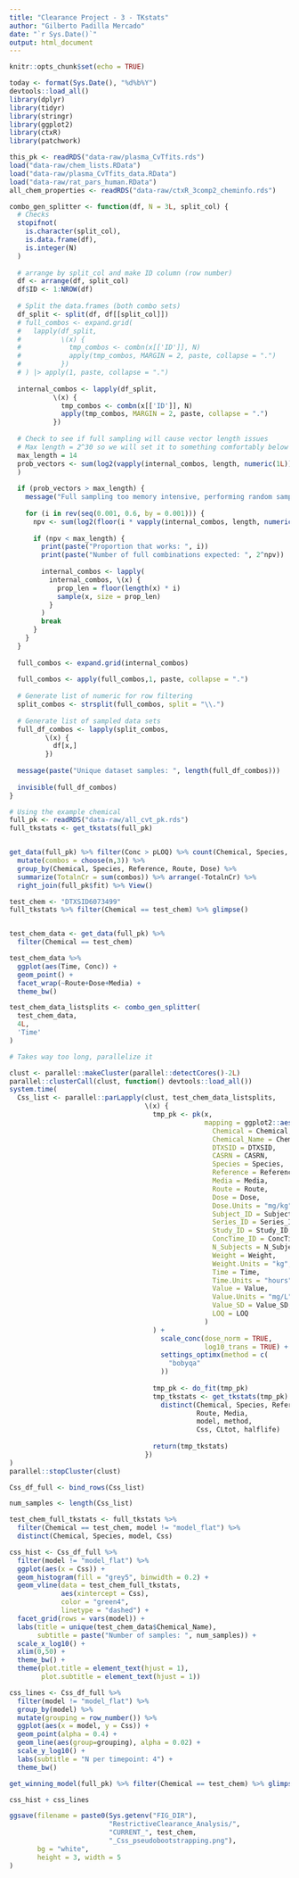 ```yaml
---
title: "Clearance Project - 3 - TKstats"
author: "Gilberto Padilla Mercado"
date: "`r Sys.Date()`"
output: html_document
---
```


```r
knitr::opts_chunk$set(echo = TRUE)
```


```r
today <- format(Sys.Date(), "%d%b%Y")
devtools::load_all()
library(dplyr)
library(tidyr)
library(stringr)
library(ggplot2)
library(ctxR)
library(patchwork)
```

```r
this_pk <- readRDS("data-raw/plasma_CvTfits.rds")
load("data-raw/chem_lists.RData")
load("data-raw/plasma_CvTfits_data.RData")
load("data-raw/rat_pars_human.RData")
all_chem_properties <- readRDS("data-raw/ctxR_3comp2_cheminfo.rds")
```

```r
combo_gen_splitter <- function(df, N = 3L, split_col) {
  # Checks
  stopifnot(
    is.character(split_col),
    is.data.frame(df),
    is.integer(N)
  )
  
  # arrange by split_col and make ID column (row number)
  df <- arrange(df, split_col)
  df$ID <- 1:NROW(df)
  
  # Split the data.frames (both combo sets)
  df_split <- split(df, df[[split_col]])
  # full_combos <- expand.grid(
  #   lapply(df_split,
  #          \(x) {
  #            tmp_combos <- combn(x[['ID']], N)
  #            apply(tmp_combos, MARGIN = 2, paste, collapse = ".")
  #          })
  # ) |> apply(1, paste, collapse = ".")
  
  internal_combos <- lapply(df_split,
           \(x) {
             tmp_combos <- combn(x[['ID']], N)
             apply(tmp_combos, MARGIN = 2, paste, collapse = ".")
           })
  
  # Check to see if full sampling will cause vector length issues
  # Max length = 2^30 so we will set it to something comfortably below this
  max_length = 14
  prob_vectors <- sum(log2(vapply(internal_combos, length, numeric(1L)))
  )
  
  if (prob_vectors > max_length) {
    message("Full sampling too memory intensive, performing random sampling")
    
    for (i in rev(seq(0.001, 0.6, by = 0.001))) {
      npv <- sum(log2(floor(i * vapply(internal_combos, length, numeric(1L)))))
      
      if (npv < max_length) {
        print(paste("Proportion that works: ", i))
        print(paste("Number of full combinations expected: ", 2^npv))
        
        internal_combos <- lapply(
          internal_combos, \(x) {
            prop_len = floor(length(x) * i)
            sample(x, size = prop_len)
          }
        )
        break
      }
    }
  }
  
  full_combos <- expand.grid(internal_combos)
  
  full_combos <- apply(full_combos,1, paste, collapse = ".")
  
  # Generate list of numeric for row filtering
  split_combos <- strsplit(full_combos, split = "\\.")
  
  # Generate list of sampled data sets
  full_df_combos <- lapply(split_combos,
         \(x) {
           df[x,]
         })
  
  message(paste("Unique dataset samples: ", length(full_df_combos)))
  
  invisible(full_df_combos)
}


```

```r
# Using the example chemical
full_pk <- readRDS("data-raw/all_cvt_pk.rds")
full_tkstats <- get_tkstats(full_pk)


get_data(full_pk) %>% filter(Conc > pLOQ) %>% count(Chemical, Species, Reference, Route, Dose, Time) %>% arrange(-n) %>%
  mutate(combos = choose(n,3)) %>%
  group_by(Chemical, Species, Reference, Route, Dose) %>%
  summarize(TotalnCr = sum(combos)) %>% arrange(-TotalnCr) %>% 
  right_join(full_pk$fit) %>% View()

test_chem <- "DTXSID6073499"
full_tkstats %>% filter(Chemical == test_chem) %>% glimpse()


test_chem_data <- get_data(full_pk) %>%
  filter(Chemical == test_chem)

test_chem_data %>%
  ggplot(aes(Time, Conc)) +
  geom_point() +
  facet_wrap(~Route+Dose+Media) +
  theme_bw()

test_chem_data_listsplits <- combo_gen_splitter(
  test_chem_data,
  4L,
  'Time'
)

# Takes way too long, parallelize it

clust <- parallel::makeCluster(parallel::detectCores()-2L)
parallel::clusterCall(clust, function() devtools::load_all())
system.time(
  Css_list <- parallel::parLapply(clust, test_chem_data_listsplits,
                                  \(x) {
                                    tmp_pk <- pk(x,
                                                 mapping = ggplot2::aes(
                                                   Chemical = Chemical,
                                                   Chemical_Name = Chemical_Name,
                                                   DTXSID = DTXSID,
                                                   CASRN = CASRN,
                                                   Species = Species,
                                                   Reference = Reference,
                                                   Media = Media,
                                                   Route = Route,
                                                   Dose = Dose,
                                                   Dose.Units = "mg/kg",
                                                   Subject_ID = Subject_ID,
                                                   Series_ID = Series_ID,
                                                   Study_ID = Study_ID,
                                                   ConcTime_ID = ConcTime_ID,
                                                   N_Subjects = N_Subjects,
                                                   Weight = Weight,
                                                   Weight.Units = "kg",
                                                   Time = Time,
                                                   Time.Units = "hours",
                                                   Value = Value,
                                                   Value.Units = "mg/L",
                                                   Value_SD = Value_SD,
                                                   LOQ = LOQ
                                                 )
                                    ) +
                                      scale_conc(dose_norm = TRUE,
                                                 log10_trans = TRUE) +
                                      settings_optimx(method = c(
                                        "bobyqa"
                                      ))
                                    
                                    tmp_pk <- do_fit(tmp_pk)
                                    tmp_tkstats <- get_tkstats(tmp_pk) %>%
                                      distinct(Chemical, Species, Reference,
                                               Route, Media,
                                               model, method,
                                               Css, CLtot, halflife)
                                    
                                    return(tmp_tkstats)
                                  })
)
parallel::stopCluster(clust)

Css_df_full <- bind_rows(Css_list)

```


```r
num_samples <- length(Css_list)

test_chem_full_tkstats <- full_tkstats %>%
  filter(Chemical == test_chem, model != "model_flat") %>%
  distinct(Chemical, Species, model, Css)

css_hist <- Css_df_full %>%
  filter(model != "model_flat") %>%
  ggplot(aes(x = Css)) +
  geom_histogram(fill = "grey5", binwidth = 0.2) +
  geom_vline(data = test_chem_full_tkstats,
             aes(xintercept = Css),
             color = "green4",
             linetype = "dashed") +
  facet_grid(rows = vars(model)) +
  labs(title = unique(test_chem_data$Chemical_Name),
       subtitle = paste("Number of samples: ", num_samples)) +
  scale_x_log10() +
  xlim(0,50) +
  theme_bw() +
  theme(plot.title = element_text(hjust = 1),
        plot.subtitle = element_text(hjust = 1))

css_lines <- Css_df_full %>%
  filter(model != "model_flat") %>%
  group_by(model) %>%
  mutate(grouping = row_number()) %>%
  ggplot(aes(x = model, y = Css)) +
  geom_point(alpha = 0.4) +
  geom_line(aes(group=grouping), alpha = 0.02) +
  scale_y_log10() +
  labs(subtitle = "N per timepoint: 4") +
  theme_bw()

get_winning_model(full_pk) %>% filter(Chemical == test_chem) %>% glimpse()

css_hist + css_lines

ggsave(filename = paste0(Sys.getenv("FIG_DIR"),
                         "RestrictiveClearance_Analysis/",
                         "CURRENT_", test_chem,
                         "_Css_pseudobootstrapping.png"),
       bg = "white",
       height = 3, width = 5
)
```



